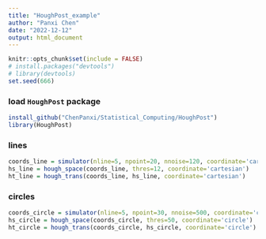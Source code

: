 ```yaml
---
title: "HoughPost_example"
author: "Panxi Chen"
date: "2022-12-12"
output: html_document
---
```


```r
knitr::opts_chunk$set(include = FALSE)
# install.packages("devtools")
# library(devtools)
set.seed(666)
```

### load `HoughPost` package

```r
install_github("ChenPanxi/Statistical_Computing/HoughPost")
library(HoughPost)
```

### lines

```r

coords_line = simulator(nline=5, npoint=20, nnoise=120, coordinate='cartesian', line_noise=TRUE, noise=TRUE)
hs_line = hough_space(coords_line, thres=12, coordinate='cartesian')
ht_line = hough_trans(coords_line, hs_line, coordinate='cartesian')
```

### circles

```r
coords_circle = simulator(nline=5, npoint=30, nnoise=500, coordinate='circle', line_noise=TRUE, noise=TRUE)
hs_circle = hough_space(coords_circle, thres=50, coordinate='circle')
ht_circle = hough_trans(coords_circle, hs_circle, coordinate='circle')
```
